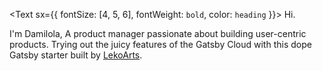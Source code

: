 <Text sx={{ fontSize: [4, 5, 6], fontWeight: `bold`, color: `heading` }}>
  Hi.
</Text>

I'm Damilola, A product manager passionate about building user-centric products. Trying out the juicy features of the Gatsby Cloud with this dope Gatsby starter built by [LekoArts](https://www.lekoarts.de?utm_source=minimal-blog&utm_medium=Starter).
